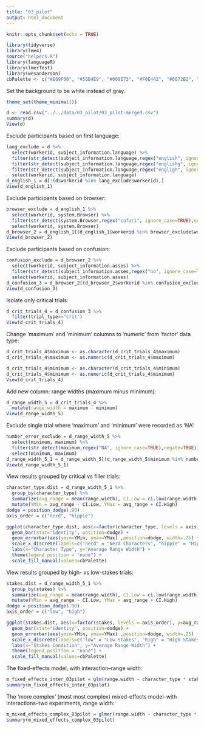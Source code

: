 ```yaml
---
title: "03_pilot"
output: html_document
---
```


```r
knitr::opts_chunk$set(echo = TRUE)
```

```r
library(tidyverse)
library(lme4)
source("helpers.R")
library(languageR)
library(lmerTest)
library(wesanderson)
cbPalette <- c("#E69F00", "#56B4E9", "#009E73", "#F0E442", "#0072B2", "#D55E00", "#CC79A7")
```

Set the background to be white instead of gray.
```r
theme_set(theme_minimal())
```

```r
d <- read.csv("../../data/03_pilot/03_pilot-merged.csv")
summary(d)
View(d)
```

Exclude participants based on first language:
```r
lang_exclude = d %>%
  select(workerid, subject_information.language) %>%
  filter(str_detect(subject_information.language,regex("english", ignore_case=TRUE),negate=TRUE)) %>%
  filter(str_detect(subject_information.language,regex("englishg", ignore_case=TRUE),negate=TRUE)) %>%
  filter(str_detect(subject_information.language,regex("engligh", ignore_case=TRUE),negate=TRUE)) %>%
  select(workerid, subject_information.language)
d_english_1 = d[!(d$workerid %in% lang_exclude$workerid),]
View(d_english_1)
```

Exclude participants based on browser:
```r
browser_exclude = d_english_1 %>%
  select(workerid, system.Browser) %>%
  filter(str_detect(system.Browser,regex("safari", ignore_case=TRUE),negate=TRUE)) %>%
  select(workerid, system.Browser)
d_browser_2 = d_english_1[(d_english_1$workerid %in% browser_exclude$workerid),]
View(d_browser_2)
```

Exclude participants based on confusion:
```r
confusion_exclude = d_browser_2 %>%
  select(workerid, subject_information.asses) %>%
  filter(str_detect(subject_information.asses,regex("no", ignore_case=TRUE),negate=TRUE)) %>%
  select(workerid, subject_information.asses)
d_confusion_3 = d_browser_2[(d_browser_2$workerid %in% confusion_exclude$workerid),]
View(d_confusion_3)
```

Isolate only critical trials:
```r
d_crit_trials_4 = d_confusion_3 %>%
  filter(trial_type=="crit")
View(d_crit_trials_4)
```

Change 'maximum' and 'minimum' columns to 'numeric' from 'factor' data type:
```r
d_crit_trials_4$maximum <- as.character(d_crit_trials_4$maximum)
d_crit_trials_4$maximum <- as.numeric(d_crit_trials_4$maximum)

d_crit_trials_4$minimum <- as.character(d_crit_trials_4$minimum)
d_crit_trials_4$minimum <- as.numeric(d_crit_trials_4$minimum)
View(d_crit_trials_4)
```

Add new column: range widths (maximum minus minimum):
```r
d_range_width_5 = d_crit_trials_4 %>%
  mutate(range.width = maximum - minimum)
View(d_range_width_5)
```

Exclude single trial where 'maximum' and 'minimum' were recorded as 'NA':
```r
number_error_exclude = d_range_width_5 %>%
  select(minimum, maximum) %>%
  filter(str_detect(maximum,regex("NA", ignore_case=TRUE),negate=TRUE)) %>%
  select(minimum, maximum)
d_range_width_5_1 = d_range_width_5[(d_range_width_5$minimum %in% number_error_exclude$minimum),]
View(d_range_width_5_1)
```

View results grouped by critical vs filler trials:
```r
character_type.dist = d_range_width_5_1 %>%
  group_by(character_type) %>% 
  summarize(avg_range = mean(range.width), CI.Low = ci.low(range.width), CI.High = ci.high(range.width)) %>%
  mutate(YMin = avg_range - CI.Low, YMax = avg_range + CI.High)
dodge = position_dodge(.90)
axis_order = c("nerd", "hippie")

ggplot(character_type.dist, aes(x=factor(character_type, levels = axis_order), y=avg_range, fill=character_type)) +
  geom_bar(stat="identity", position=dodge) +
  geom_errorbar(aes(ymin=YMin, ymax=YMax) ,position=dodge, width=.25) +
  scale_x_discrete(labels=c("nerd" = "Nerd Characters", "hippie" = "Hippie Characters")) +
  labs(x="Character Type", y="Average Range Width") +
  theme(legend.position = "none") +
  scale_fill_manual(values=cbPalette)
```

View results grouped by high- vs low-stakes trials:
```r
stakes.dist = d_range_width_5_1 %>%
  group_by(stakes) %>% 
  summarize(avg_range = mean(range.width), CI.Low = ci.low(range.width), CI.High = ci.high(range.width)) %>%
  mutate(YMin = avg_range - CI.Low, YMax = avg_range + CI.High)
dodge = position_dodge(.90)
axis_order = c("low", "high")

ggplot(stakes.dist, aes(x=factor(stakes, levels = axis_order), y=avg_range, fill=stakes)) +
  geom_bar(stat="identity", position=dodge) +
  geom_errorbar(aes(ymin=YMin, ymax=YMax) ,position=dodge, width=.25) +
  scale_x_discrete(labels=c("low" = "Low Stakes", "high" = "High Stakes")) +
  labs(x="Stakes Condition", y="Average Range Width") +
  theme(legend.position = "none") +
  scale_fill_manual(values=cbPalette)
```

The fixed-effects model, with interaction--range width:
```r
m_fixed_effects_inter_03pilot = glm(range.width ~ character_type * stakes, data=d_range_width_5_1)
summary(m_fixed_effects_inter_03pilot)
```

The 'more complex' (most most complex) mixed-effects model--with interactions--two experiments, range width:
```r
m_mixed_effects_complex_03pilot = glmer(range.width ~ character_type * stakes + (1+character_type|workerid) + (1+stakes|workerid) + (1|crit_trial_number) + (1|image1) + (1|image2) + (1+character_type|item) + (1|name1) + (1|name2) + (1|answerer.gender) + (1|questioner.gender) + (1|time) + (1|subject_information.gender), data=d_range_width_5_1)
summary(m_mixed_effects_complex_03pilot)
```